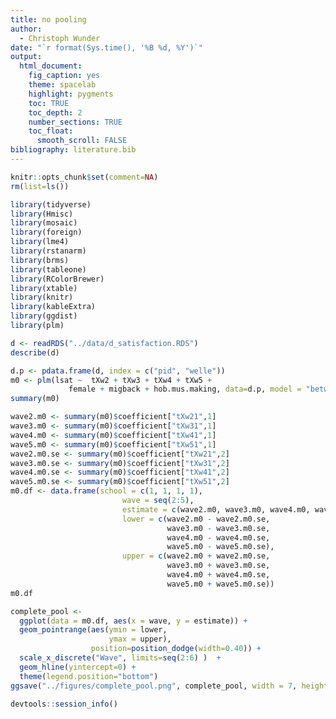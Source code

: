 ```yaml
---
title: no pooling
author: 
  - Christoph Wunder
date: "`r format(Sys.time(), '%B %d, %Y')`"
output:
  html_document:
    fig_caption: yes
    theme: spacelab 
    highlight: pygments
    toc: TRUE
    toc_depth: 2
    number_sections: TRUE
    toc_float:
      smooth_scroll: FALSE
bibliography: literature.bib
---
```


```r
knitr::opts_chunk$set(comment=NA)
rm(list=ls())
```
```r
library(tidyverse)
library(Hmisc)
library(mosaic)
library(foreign)
library(lme4)
library(rstanarm)
library(brms)
library(tableone)
library(RColorBrewer)
library(xtable)
library(knitr)
library(kableExtra)
library(ggdist)
library(plm)
```

```r
d <- readRDS("../data/d_satisfaction.RDS")
describe(d)
```

```r
d.p <- pdata.frame(d, index = c("pid", "welle"))
m0 <- plm(lsat ~  tXw2 + tXw3 + tXw4 + tXw5 + 
             female + migback + hob.mus.making, data=d.p, model = "between")
summary(m0)
```
```r
wave2.m0 <- summary(m0)$coefficient["tXw21",1]
wave3.m0 <- summary(m0)$coefficient["tXw31",1]
wave4.m0 <- summary(m0)$coefficient["tXw41",1]
wave5.m0 <- summary(m0)$coefficient["tXw51",1]
wave2.m0.se <- summary(m0)$coefficient["tXw21",2]
wave3.m0.se <- summary(m0)$coefficient["tXw31",2]
wave4.m0.se <- summary(m0)$coefficient["tXw41",2]
wave5.m0.se <- summary(m0)$coefficient["tXw51",2]
m0.df <- data.frame(school = c(1, 1, 1, 1),
                         wave = seq(2:5),
                         estimate = c(wave2.m0, wave3.m0, wave4.m0, wave5.m0),
                         lower = c(wave2.m0 - wave2.m0.se,
                                   wave3.m0 - wave3.m0.se,
                                   wave4.m0 - wave4.m0.se,
                                   wave5.m0 - wave5.m0.se),
                         upper = c(wave2.m0 + wave2.m0.se,
                                   wave3.m0 + wave3.m0.se,
                                   wave4.m0 + wave4.m0.se,
                                   wave5.m0 + wave5.m0.se))
m0.df
```

```r
complete_pool <-
  ggplot(data = m0.df, aes(x = wave, y = estimate)) +
  geom_pointrange(aes(ymin = lower, 
                      ymax = upper),
                  position=position_dodge(width=0.40)) +
  scale_x_discrete("Wave", limits=seq(2:6) )  +
  geom_hline(yintercept=0) + 
  theme(legend.position="bottom")
ggsave("../figures/complete_pool.png", complete_pool, width = 7, height = 4, units = "in")
```



```r
devtools::session_info()
```

